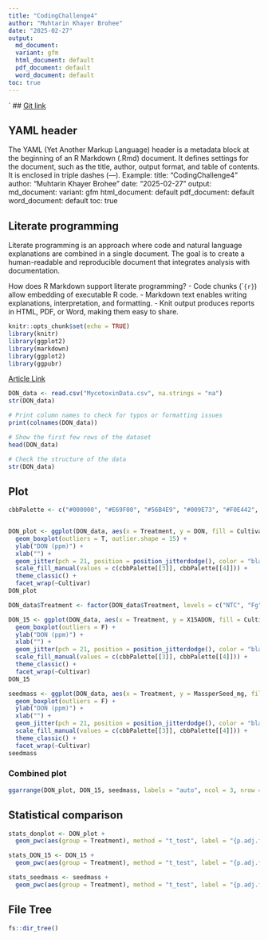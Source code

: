 ```yaml
---
title: "CodingChallenge4"
author: "Muhtarin Khayer Brohee"
date: "2025-02-27"
output:
  md_document:
  variant: gfm
  html_document: default
  pdf_document: default
  word_document: default
toc: true
---
```

`
## [Git link](https://github.com/mzb0226/PLPA-6820/blob/main/Coding%20Challenge4/Challagne4.md)

## **YAML header**
The YAML (Yet Another Markup Language) header is a metadata block at the beginning of an R Markdown (.Rmd) document. It defines settings for the document, such as the title, author, output format, and table of contents. It is enclosed in triple dashes (---).
Example:
title: "CodingChallenge4"
author: "Muhtarin Khayer Brohee"
date: "2025-02-27"
output:
  md_document:
  variant: gfm
  html_document: default
  pdf_document: default
  word_document: default
toc: true

## **Literate programming**

Literate programming is an approach where code and natural language explanations are combined in a single document. The goal is to create a human-readable and reproducible document that integrates analysis with documentation.

How does R Markdown support literate programming?
 - Code chunks (````{r}```) allow embedding of executable R code.
 - Markdown text enables writing explanations, interpretation, and formatting.
 - Knit output produces reports in HTML, PDF, or Word, making them easy to share.

```r
knitr::opts_chunk$set(echo = TRUE)
library(knitr)
library(ggplot2)
library(markdown)
library(ggplot2)
library(ggpubr)
```
[Article Link](https://pubmed.ncbi.nlm.nih.gov/34587775/)
```r
DON_data <- read.csv("MycotoxinData.csv", na.strings = "na")
str(DON_data)
```
```r
# Print column names to check for typos or formatting issues
print(colnames(DON_data))

# Show the first few rows of the dataset
head(DON_data)

# Check the structure of the data
str(DON_data)

```
## **Plot**
```r
cbbPalette <- c("#000000", "#E69F00", "#56B4E9", "#009E73", "#F0E442", "#0072B2", "#D55E00", "#CC79A7")


DON_plot <- ggplot(DON_data, aes(x = Treatment, y = DON, fill = Cultivar)) +
  geom_boxplot(outliers = T, outlier.shape = 15) +
  ylab("DON (ppm)") +
  xlab("") +
  geom_jitter(pch = 21, position = position_jitterdodge(), color = "black", alpha = 0.6) + 
  scale_fill_manual(values = c(cbbPalette[[3]], cbbPalette[[4]])) +
  theme_classic() +
  facet_wrap(~Cultivar)
DON_plot

DON_data$Treatment <- factor(DON_data$Treatment, levels = c("NTC", "Fg", "Fg + 37", "Fg + 40", "Fg + 70"))

DON_15 <- ggplot(DON_data, aes(x = Treatment, y = X15ADON, fill = Cultivar)) +
  geom_boxplot(outliers = F) +
  ylab("DON (ppm)") +
  xlab("") +
  geom_jitter(pch = 21, position = position_jitterdodge(), color = "black") + 
  scale_fill_manual(values = c(cbbPalette[[3]], cbbPalette[[4]])) +
  theme_classic() +
  facet_wrap(~Cultivar)
DON_15

seedmass <- ggplot(DON_data, aes(x = Treatment, y = MassperSeed_mg, fill = Cultivar)) +
  geom_boxplot(outliers = F) +
  ylab("DON (ppm)") +
  xlab("") +
  geom_jitter(pch = 21, position = position_jitterdodge(), color = "black") + 
  scale_fill_manual(values = c(cbbPalette[[3]], cbbPalette[[4]])) +
  theme_classic() +
  facet_wrap(~Cultivar)
seedmass


```

### **Combined plot**
```r
ggarrange(DON_plot, DON_15, seedmass, labels = "auto", ncol = 3, nrow = 1, common.legend = T)
```


## **Statistical comparison**
```r
stats_donplot <- DON_plot + 
  geom_pwc(aes(group = Treatment), method = "t_test", label = "{p.adj.format}{p.adj.signif}", p.adjust.method = "fdr")

stats_DON_15 <- DON_15 + 
  geom_pwc(aes(group = Treatment), method = "t_test", label = "{p.adj.format}{p.adj.signif}", p.adjust.method = "fdr")

stats_seedmass <- seedmass + 
  geom_pwc(aes(group = Treatment), method = "t_test", label = "{p.adj.format}{p.adj.signif}", p.adjust.method = "fdr")

```
## **File Tree**
```r
fs::dir_tree()

```

